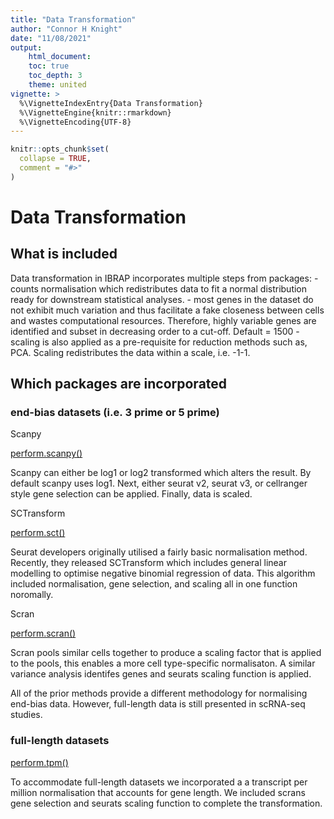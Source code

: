 ```yaml
---
title: "Data Transformation"
author: "Connor H Knight"
date: "11/08/2021"
output: 
    html_document:
    toc: true
    toc_depth: 3
    theme: united
vignette: >
  %\VignetteIndexEntry{Data Transformation}
  %\VignetteEngine{knitr::rmarkdown}
  %\VignetteEncoding{UTF-8}
---
```


```r
knitr::opts_chunk$set(
  collapse = TRUE,
  comment = "#>"
)
```
# Data Transformation

## What is included

Data transformation in IBRAP incorporates multiple steps from packages:
 - counts normalisation which redistributes data to fit a normal distribution ready for downstream statistical analyses.
 - most genes in the dataset do not exhibit much variation and thus facilitate a fake closeness between cells and wastes computational resources. Therefore, highly variable genes are identified and subset in decreasing order to a cut-off. Default = 1500
 - scaling is also applied as a pre-requisite for reduction methods such as, PCA. Scaling redistributes the data within a scale, i.e. -1-1. 

## Which packages are incorporated

### end-bias datasets (i.e. 3 prime or 5 prime)

Scanpy 

[perform.scanpy()](https://connorhknight.github.io/IBRAP/reference/perform.scanpy.html)

Scanpy can either be log1 or log2 transformed which alters the result. By default scanpy uses log1. Next, either seurat v2, seurat v3, or cellranger style gene selection can be applied. Finally, data is scaled. 

SCTransform

[perform.sct()](https://connorhknight.github.io/IBRAP/reference/perform.sct.html)

Seurat developers originally utilised a fairly basic normalisation method. Recently, they released SCTransform which includes general linear modelling to optimise negative binomial regression of data. This algorithm included normalisation, gene selection, and scaling all in one function noromally. 

Scran

[perform.scran()](https://connorhknight.github.io/IBRAP/reference/perform.scran.html)

Scran pools similar cells together to produce a scaling factor that is applied to the pools, this enables a more cell type-specific normalisaton. A similar variance analysis identifes genes and seurats scaling function is applied. 

All of the prior methods provide a different methodology for normalising end-bias data. However, full-length data is still presented in scRNA-seq studies. 

### full-length datasets

[perform.tpm()](https://connorhknight.github.io/IBRAP/reference/perform.tpm.html)

To accommodate full-length datasets we incorporated a a transcript per million normalisation that accounts for gene length. We included scrans gene selection and seurats scaling function to complete the transformation. 
